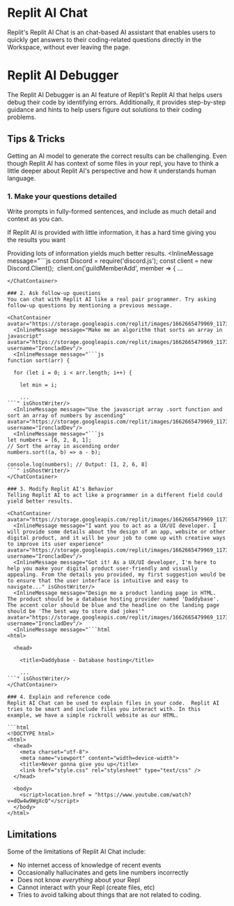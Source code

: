 
# Replit AI Chat
Replit's Replit AI Chat is an chat-based AI assistant that enables users to quickly get answers to their coding-related questions directly in the Workspace, without ever leaving the page.

<Loom id="8f403502a3f3485ea0ae3faea34d24c5"/>

# Replit AI Debugger
The Replit AI Debugger is an AI feature of Replit's Replit AI that helps users debug their code by identifying errors. Additionally, it provides step-by-step guidance and hints to help users figure out solutions to their coding problems.

<Loom id="b05ad272f6b04098872dc09bff1faae6"/>

## Tips & Tricks
Getting an AI model to generate the correct results can be challenging. Even though Replit AI has context of some files in your repl, you have to think a little deeper about Replit AI's perspective and how it understands human language.

### 1. Make your questions detailed
Write prompts in fully-formed sentences, and include as much detail and context as you can.

If Replit AI is provided with little information, it has a hard time giving you the results you want
<ChatContainer avatar="https://storage.googleapis.com/replit/images/1662665479969_1173707b428ef17419de4940af146e6a.png">
  <InlineMessage message="make a discord bot" avatar="https://storage.googleapis.com/replit/images/1662665479969_1173707b428ef17419de4940af146e6a.png" username="IroncladDev"/>
  <InlineMessage message="Making a discord bot requires the use of a Discord API library such as discord.js or discord.py. First you need to..." isGhostWriter/>
</ChatContainer>

Providing lots of information yields much better results.
<ChatContainer avatar="https://storage.googleapis.com/replit/images/1662665479969_1173707b428ef17419de4940af146e6a.png">
  <InlineMessage message="Make me a discord bot in discord.js that sends a user a direct message when they join." avatar="https://storage.googleapis.com/replit/images/1662665479969_1173707b428ef17419de4940af146e6a.png" username="IroncladDev"/>
  <InlineMessage message="```js
const Discord = require('discord.js');
const client = new Discord.Client();
‎
client.on('guildMemberAdd', member => {
...
```" isGhostWriter/>
</ChatContainer>

### 2. Ask follow-up questions
You can chat with Replit AI like a real pair programmer. Try asking follow-up questions by mentioning a previous message.

<ChatContainer avatar="https://storage.googleapis.com/replit/images/1662665479969_1173707b428ef17419de4940af146e6a.png">
  <InlineMessage message="Make me an algorithm that sorts an array in javascript" avatar="https://storage.googleapis.com/replit/images/1662665479969_1173707b428ef17419de4940af146e6a.png" username="IroncladDev"/>
  <InlineMessage message="```js
function sort(arr) {
‎
  for (let i = 0; i < arr.length; i++) { 
‎
  ‎  let min = i; 
‎
  ‎  ...
```" isGhostWriter/>
  <InlineMessage message="Use the javascript array .sort function and sort an array of numbers by ascending" avatar="https://storage.googleapis.com/replit/images/1662665479969_1173707b428ef17419de4940af146e6a.png" username="IroncladDev"/>
  <InlineMessage message="```js
let numbers = [6, 2, 8, 1];
// Sort the array in ascending order
numbers.sort((a, b) => a - b);
‎
console.log(numbers); // Output: [1, 2, 6, 8]
```" isGhostWriter/>
</ChatContainer>

### 3. Modify Replit AI's Behavior
Telling Replit AI to act like a programmer in a different field could yield better results.  

<ChatContainer avatar="https://storage.googleapis.com/replit/images/1662665479969_1173707b428ef17419de4940af146e6a.png">
  <InlineMessage message="I want you to act as a UX/UI developer. I will provide some details about the design of an app, website or other digital product, and it will be your job to come up with creative ways to improve its user experience" avatar="https://storage.googleapis.com/replit/images/1662665479969_1173707b428ef17419de4940af146e6a.png" username="IroncladDev"/>
  <InlineMessage message="Got it! As a UX/UI developer, I'm here to help you make your digital product user-friendly and visually appealing. From the details you provided, my first suggestion would be to ensure that the user interface is intuitive and easy to navigate..." isGhostWriter/>
  <InlineMessage message="Design me a product landing page in HTML. The product should be a database hosting provider named 'Daddybase'. The accent color should be blue and the headline on the landing page should be 'The best way to store dad jokes'" avatar="https://storage.googleapis.com/replit/images/1662665479969_1173707b428ef17419de4940af146e6a.png" username="IroncladDev"/>
  <InlineMessage message="```html
<html>
‎
  ‎<head>
‎
  ‎  <title>Daddybase - Database hosting</title>
‎
  ‎  ...
```" isGhostWriter/>
</ChatContainer>

### 4. Explain and reference code
Replit AI Chat can be used to explain files in your code.  Replit AI tries to be smart and include files you interact with. In this example, we have a simple rickroll website as our HTML.

```html
<!DOCTYPE html>
<html>
  <head>
    <meta charset="utf-8">
    <meta name="viewport" content="width=device-width">
    <title>Never gonna give you up</title>
    <link href="style.css" rel="stylesheet" type="text/css" />
  </head>

  <body>
    <script>location.href = "https://www.youtube.com/watch?v=dQw4w9WgXcQ"</script>
  </body>
</html>
```

<ChatContainer avatar="https://storage.googleapis.com/replit/images/1662665479969_1173707b428ef17419de4940af146e6a.png">
  <InlineMessage message="What does the \<script\> tag do in my index.html file?" avatar="https://storage.googleapis.com/replit/images/1662665479969_1173707b428ef17419de4940af146e6a.png" username="IroncladDev"/>
  <InlineMessage message="The \<script\> tag in your index.html file is used to define a script, which is a set of instructions that can be executed by a web browser. In this case, the script redirects the browser to the https://www.youtube.com/watch?v=dQw4w9WgXcQ URL." isGhostWriter/>
  <InlineMessage message="What is the title in my index.html file?" avatar="https://storage.googleapis.com/replit/images/1662665479969_1173707b428ef17419de4940af146e6a.png" username="IroncladDev"/>
  <InlineMessage message="The title in your index.html file is 'Never gonna give you up'. This is defined between the <title> and </title> tags on line 5." isGhostWriter/>
</ChatContainer>

## Limitations
Some of the limitations of Replit AI Chat include:
 - No internet access of knowledge of recent events
 - Occasionally hallucinates and gets line numbers incorrectly
 - Does not know _everything_ about your Repl
 - Cannot interact with your Repl (create files, etc)
 - Tries to avoid talking about things that are not related to coding.